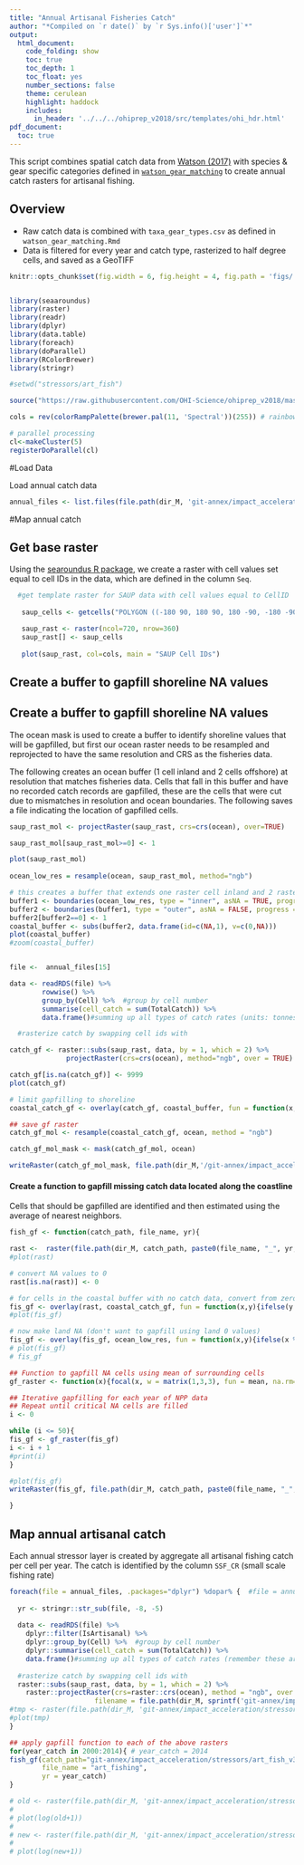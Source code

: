 ```yaml
---
title: "Annual Artisanal Fisheries Catch"
author: "*Compiled on `r date()` by `r Sys.info()['user']`*"
output: 
  html_document:
    code_folding: show
    toc: true
    toc_depth: 1
    toc_float: yes
    number_sections: false
    theme: cerulean
    highlight: haddock
    includes: 
      in_header: '../../../ohiprep_v2018/src/templates/ohi_hdr.html'
pdf_document:
  toc: true
---
```


This script combines spatial catch data from [Watson (2017)](https://www.nature.com/articles/sdata201739) with species & gear specific categories defined in [`watson_gear_matching`](https://github.com/OHI-Science/impact_acceleration/blob/master/stressors/comm_fish/watson_gear_matching.Rmd) to create annual catch rasters for artisanal fishing.

## Overview
- Raw catch data is combined with `taxa_gear_types.csv` as defined in `watson_gear_matching.Rmd`
- Data is filtered for every year and catch type, rasterized to half degree cells, and saved as a GeoTIFF

```r

knitr::opts_chunk$set(fig.width = 6, fig.height = 4, fig.path = 'figs/',message = FALSE, warning = FALSE)


library(seaaroundus)
library(raster)
library(readr)
library(dplyr)
library(data.table)
library(foreach)
library(doParallel)
library(RColorBrewer)
library(stringr)

#setwd("stressors/art_fish")

source("https://raw.githubusercontent.com/OHI-Science/ohiprep_v2018/master/src/R/spatial_common.R")

cols = rev(colorRampPalette(brewer.pal(11, 'Spectral'))(255)) # rainbow color scheme

# parallel processing
cl<-makeCluster(5)
registerDoParallel(cl)

```

#Load Data

Load annual catch data

```r
annual_files <- list.files(file.path(dir_M, 'git-annex/impact_acceleration/stressors/comm_fish_v3.0/int/catch_annual_data'), full.names=TRUE)
```

#Map annual catch

## Get base raster

Using the [searoundus R package](https://github.com/ropensci/seaaroundus), we create a raster with cell values set equal to cell IDs in the data, which are defined in the column `Seq`.

```r

  #get template raster for SAUP data with cell values equal to CellID
  
   saup_cells <- getcells("POLYGON ((-180 90, 180 90, 180 -90, -180 -90, -180 90))")

   saup_rast <- raster(ncol=720, nrow=360)
   saup_rast[] <- saup_cells
   
   plot(saup_rast, col=cols, main = "SAUP Cell IDs")

```

## Create a buffer to gapfill shoreline NA values

## Create a buffer to gapfill shoreline NA values

The ocean mask is used to create a buffer to identify shoreline values that will be gapfilled, but first our ocean raster needs to be resampled and reprojected to have the same resolution and CRS as the fisheries data.  

The following creates an ocean buffer (1 cell inland and 2 cells offshore) at resolution that matches fisheries data.  Cells that fall in this buffer and have no recorded catch records are gapfilled, these are the cells that were cut due to mismatches in resolution and ocean boundaries.  The following saves a file indicating the location of gapfilled cells.
```r
 
saup_rast_mol <- projectRaster(saup_rast, crs=crs(ocean), over=TRUE)

saup_rast_mol[saup_rast_mol>=0] <- 1

plot(saup_rast_mol)
 
ocean_low_res = resample(ocean, saup_rast_mol, method="ngb")

# this creates a buffer that extends one raster cell inland and 2 raster cells offshore
buffer1 <- boundaries(ocean_low_res, type = "inner", asNA = TRUE, progress = "text") 
buffer2 <- boundaries(buffer1, type = "outer", asNA = FALSE, progress = "text") 
buffer2[buffer2==0] <- 1 
coastal_buffer <- subs(buffer2, data.frame(id=c(NA,1), v=c(0,NA)))
plot(coastal_buffer)
#zoom(coastal_buffer)


file <-  annual_files[15]

data <- readRDS(file) %>%
        rowwise() %>%
        group_by(Cell) %>%  #group by cell number
        summarise(cell_catch = sum(TotalCatch)) %>%
        data.frame()#summing up all types of catch rates (units: tonnes)

  #rasterize catch by swapping cell ids with 

catch_gf <- raster::subs(saup_rast, data, by = 1, which = 2) %>%
              projectRaster(crs=crs(ocean), method="ngb", over = TRUE)

catch_gf[is.na(catch_gf)] <- 9999 
plot(catch_gf)

# limit gapfilling to shoreline
coastal_catch_gf <- overlay(catch_gf, coastal_buffer, fun = function(x,y){ifelse(x %in% 9999 & is.na(y), 9999, NA)})

## save gf raster
catch_gf_mol <- resample(coastal_catch_gf, ocean, method = "ngb")

catch_gf_mol_mask <- mask(catch_gf_mol, ocean)  

writeRaster(catch_gf_mol_mask, file.path(dir_M,'/git-annex/impact_acceleration/stressors/art_fish_v3.0/int/art_fish_gf.tif'), overwrite=TRUE)
```

#### Create a function to gapfill missing catch data located along the coastline

Cells that should be gapfilled are identified and then estimated using the average of nearest neighbors. 
```r
fish_gf <- function(catch_path, file_name, yr){

rast <-  raster(file.path(dir_M, catch_path, paste0(file_name, "_", yr, ".tif"))) 
#plot(rast)

# convert NA values to 0
rast[is.na(rast)] <- 0

# for cells in the coastal buffer with no catch data, convert from zero to NA values
fis_gf <- overlay(rast, coastal_catch_gf, fun = function(x,y){ifelse(y %in% 9999, NA, x)})
#plot(fis_gf)

# now make land NA (don't want to gapfill using land 0 values)
fis_gf <- overlay(fis_gf, ocean_low_res, fun = function(x,y){ifelse(x %in% 0 & is.na(y), NA, x)})
# plot(fis_gf)
# fis_gf

## Function to gapfill NA cells using mean of surrounding cells
gf_raster <- function(x){focal(x, w = matrix(1,3,3), fun = mean, na.rm=TRUE, pad = TRUE, NAonly=TRUE)}

## Iterative gapfilling for each year of NPP data
## Repeat until critical NA cells are filled
i <- 0

while (i <= 50){
fis_gf <- gf_raster(fis_gf)
i <- i + 1
#print(i)
}

#plot(fis_gf)
writeRaster(fis_gf, file.path(dir_M, catch_path, paste0(file_name, "_", yr, "_gf", ".tif")), overwrite=TRUE)

}

```

## Map annual artisanal catch

Each annual stressor layer is created by aggregate all artisanal fishing catch per cell per year. The catch is identified by the column `SSF_CR` (small scale fishing rate)

```r
foreach(file = annual_files, .packages="dplyr") %dopar% {  #file = annual_files[14]
  
  yr <- stringr::str_sub(file, -8, -5)
  
  data <- readRDS(file) %>%
    dplyr::filter(IsArtisanal) %>% 
    dplyr::group_by(Cell) %>%  #group by cell number
    dplyr::summarise(cell_catch = sum(TotalCatch)) %>%
    data.frame()#summing up all types of catch rates (remember these are in tonnes/km2 so we don't need to multiply by Ocean Area since we have 1km2 resolution)
  
  #rasterize catch by swapping cell ids with 
  raster::subs(saup_rast, data, by = 1, which = 2) %>%
    raster::projectRaster(crs=raster::crs(ocean), method = "ngb", over = TRUE,
                     filename = file.path(dir_M, sprintf('git-annex/impact_acceleration/stressors/art_fish_v3.0/int/catch_annual_rasters/art_fishing_%s.tif', yr)), overwrite=TRUE)
#tmp <- raster(file.path(dir_M, 'git-annex/impact_acceleration/stressors/art_fish/int/catch_annual_rasters/art_fishing_2014.tif'))
#plot(tmp)
}

## apply gapfill function to each of the above rasters
for(year_catch in 2000:2014){ # year_catch = 2014
fish_gf(catch_path="git-annex/impact_acceleration/stressors/art_fish_v3.0/int/catch_annual_rasters",
        file_name = "art_fishing",
        yr = year_catch)
}

# old <- raster(file.path(dir_M, 'git-annex/impact_acceleration/stressors/art_fish/int/catch_annual_rasters/art_fishing_2014.tif'))
# 
# plot(log(old+1))
# 
# new <- raster(file.path(dir_M, 'git-annex/impact_acceleration/stressors/art_fish_v3.0/int/catch_annual_rasters/art_fishing_2014.tif'))
# 
# plot(log(new+1))
```


